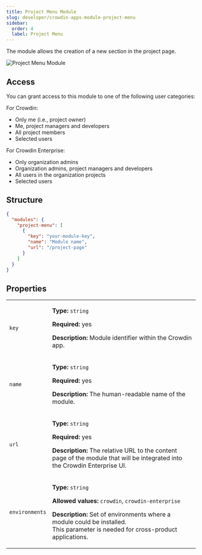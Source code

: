 ```yaml
---
title: Project Menu Module
slug: developer/crowdin-apps-module-project-menu
sidebar:
  order: 4
  label: Project Menu
---
```



The module allows the creation of a new section in the project page.

<Image src={projectMenu} alt="Project Menu Module" />

## Access

You can grant access to this module to one of the following user categories:

For Crowdin:

* Only me (i.e., project owner)
* Me, project managers and developers
* All project members
* Selected users

For Crowdin Enterprise:

* Only organization admins
* Organization admins, project managers and developers
* All users in the organization projects
* Selected users

## Structure

```json title="manifest.json"
{
  "modules": {
    "project-menu": [
      {
        "key": "your-module-key",
        "name": "Module name",
        "url": "/project-page"
      }
    ]
  }
}
```

## Properties

<table>
  <tbody>
    <tr>
      <td><code>key</code></td>
      <td>
        <p><strong>Type:</strong> <code>string</code></p>
        <p><strong>Required:</strong> yes</p>
        <p><strong>Description:</strong> Module identifier within the Crowdin app.</p>
      </td>
    </tr>
    <tr>
      <td><code>name</code></td>
      <td>
        <p><strong>Type:</strong> <code>string</code></p>
        <p><strong>Required:</strong> yes</p>
        <p><strong>Description:</strong> The human-readable name of the module.</p>
      </td>
    </tr>
    <tr>
      <td><code>url</code></td>
      <td>
        <p><strong>Type:</strong> <code>string</code></p>
        <p><strong>Required:</strong> yes</p>
        <p><strong>Description:</strong> The relative URL to the content page of the module that will be integrated into the Crowdin Enterprise UI.</p>
      </td>
    </tr>
    <tr>
      <td><code class="whitespace-nowrap">environments</code></td>
      <td>
        <p><strong>Type:</strong> <code>string</code></p>
        <p><strong>Allowed values:</strong> <code>crowdin</code>, <code>crowdin-enterprise</code></p>
        <p><strong>Description:</strong> Set of environments where a module could be installed.<br/>
        This parameter is needed for cross-product applications.</p>
      </td>
    </tr>
  </tbody>
</table>
